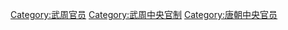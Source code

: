 [[Category:武周官员|Category:武周官员]]
[[Category:武周中央官制|Category:武周中央官制]]
[[Category:唐朝中央官员|Category:唐朝中央官员]]